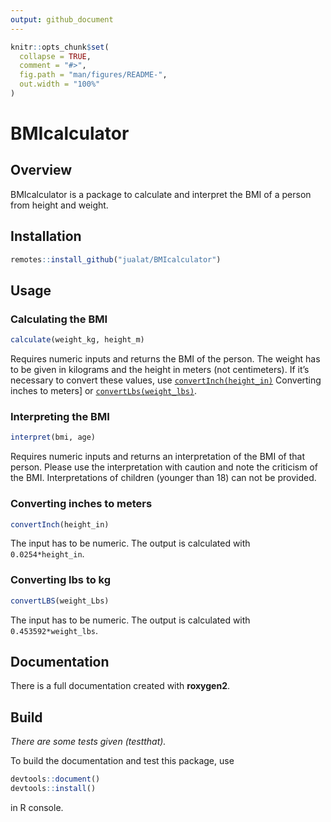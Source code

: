 ```yaml
---
output: github_document
---
```


<!-- README.md is generated from README.Rmd. Please edit that file -->

```r
knitr::opts_chunk$set(
  collapse = TRUE,
  comment = "#>",
  fig.path = "man/figures/README-",
  out.width = "100%"
)
```

# BMIcalculator

## Overview

BMIcalculator is a package to calculate and interpret the BMI of a person from height and weight.

## Installation

```r
remotes::install_github("jualat/BMIcalculator")
```

## Usage
### Calculating the BMI
```r
calculate(weight_kg, height_m)
```
Requires numeric inputs and returns the BMI of the person. The weight has to be given in kilograms and the height in meters (not centimeters). If it's necessary to convert these values, use [`convertInch(height_in)`](#converting-inches-to-meters) Converting inches to meters] or [`convertLbs(weight_lbs)`](#converting-lbs-to-kg).

### Interpreting the BMI
```r
interpret(bmi, age)
```
Requires numeric inputs and returns an interpretation of the BMI of that person. Please use the interpretation with caution and note the criticism of the BMI. Interpretations of children (younger than 18) can not be provided.

### Converting inches to meters
```r
convertInch(height_in)
```
The input has to be numeric. The output is calculated with `0.0254*height_in`.

### Converting lbs to kg
```r
convertLBS(weight_Lbs)
```
The input has to be numeric. The output is calculated with `0.453592*weight_lbs`.

## Documentation
There is a full documentation created with **roxygen2**. 

## Build
*There are some tests given (testthat).*

To build the documentation and test this package, use
```r
devtools::document()
devtools::install()
```
in R console.

